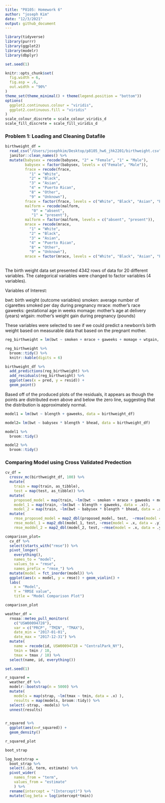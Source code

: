 ```yaml
---
title: "P8105: Homework 6"
author: "joseph Kim"
date: "12/3/2021"
output: github_document
---
```


```r
library(tidyverse)
library(purrr)
library(ggplot2)
library(modelr)
library(dbplyr)

set.seed(1)

knitr::opts_chunk$set(
  fig.width = 6,
  fig.asp = .6, 
  out.width = "90%"
)
theme_set(theme_minimal() + theme(legend.position = "bottom"))
options(
  ggplot2.continuous.colour = "viridis",
  ggplot2.continuous.fill = "viridis"
)
scale_colour_discrete = scale_colour_viridis_d
scale_fill_discrete = scale_fill_viridis_d
```

### Problem 1: Loading and Cleaning Datafile

```r
birthweight_df = 
  read_csv("/Users/josephkim/Desktop/p8105_hw6_jhk2201/birthweight.csv") %>% 
  janitor::clean_names() %>% 
  mutate(babysex = recode(babysex, "2" = "Female", "1" = "Male"),
         babysex = factor(babysex, levels = c("Female", "Male")),
         frace = recode(frace,
           "1" = "White", 
           "2" = "Black",
           "3" = "Asian",
           "4" = "Puerto Rican",
           "8" = "Other",
           "9" = "Unknown"),
         frace = factor(frace, levels = c("White", "Black", "Asian", "Puerto Rican", "Other", "Unknown")), 
         malform = recode(malform, 
            "0" = "absent",
            "1" = "present"),
         malform = factor(malform, levels = c("absent", "present")),
         mrace = recode(mrace,
           "1" = "White", 
           "2" = "Black",
           "3" = "Asian",
           "4" = "Puerto Rican",
           "8" = "Other",
           "9" = "Unknown"),
         mrace = factor(mrace, levels = c("White", "Black", "Asian", "Puerto Rican", "Other", "Unknown")))
      
```

The birth weight data set presented 4342 rows of data for 20 different variables.
The categorical variables were changed to factor variables (4 variables). 


Variables of Interest: 

bwt: birth weight (outcome variables)
smoken: average number of cigarettes smoked per day during pregnancy 
mrace: mother's race 
gaweeks: gestational age in weeks 
momage: mother's age at delivery (years)
wtgain: mother's weight gain during pregnancy (pounds)

These variables were selected to see if we could predict a newborn's birth weight based on measurable data that based on the pregnant mother. 

```r
reg_birthweight = lm(bwt ~ smoken + mrace + gaweeks + momage + wtgain, data = birthweight_df)

reg_birthweight %>% 
  broom::tidy() %>% 
  knitr::kable(digits = 6)

birthweight_df %>% 
  add_predictions(reg_birthweight) %>% 
  add_residuals(reg_birthweight) %>% 
  ggplot(aes(x = pred, y = resid)) + 
  geom_point()
```

Based off of the produced plots of the residuals, it appears as though the points are distributed even above and below the zero line, suggesting that the distribution is approximately normal. 

```r
model1 = lm(bwt ~ blength + gaweeks, data = birthweight_df)

model2= lm(bwt ~ babysex * blength * bhead, data = birthweight_df)

model1 %>% 
  broom::tidy()

model2 %>% 
  broom::tidy()
```

### Comparing Model using Cross Validated Predection
```r
cv_df =
  crossv_mc(birthweight_df, 100) %>% 
  mutate(
    train = map(train, as_tibble),
    test = map(test, as_tibble)) %>% 
  mutate(
    proposed_model = map(train, ~lm(bwt ~ smoken + mrace + gaweeks + momage + wtgain, data = .x)),
    model_1 = map(train, ~lm(bwt ~ blength + gaweeks, data = .x)),
    model_2 = map(train, ~lm(bwt ~ babysex * blength * bhead, data = .x))) %>% 
  mutate(
    rmse_proposed_model = map2_dbl(proposed_model, test,  ~rmse(model = .x, data = .y)),
    rmse_model_1 = map2_dbl(model_1, test, ~rmse(model = .x, data = .y)),
    rmse_moddel_2 = map2_dbl(model_2, test, ~rmse(model = .x, data = .y)))

comparison_plot= 
  cv_df %>% 
  select(starts_with("rmse")) %>% 
  pivot_longer(
    everything(),
    names_to = "model", 
    values_to = "rmse",
    names_prefix = "rmse_") %>% 
  mutate(model = fct_inorder(model)) %>% 
  ggplot(aes(x = model, y = rmse)) + geom_violin() +
  labs( 
    x = "Model", 
    Y = "RMSE value", 
    title = "Model Comparison Plot")

comparison_plot
```

```r
weather_df = 
  rnoaa::meteo_pull_monitors(
    c("USW00094728"),
    var = c("PRCP", "TMIN", "TMAX"), 
    date_min = "2017-01-01",
    date_max = "2017-12-31") %>%
  mutate(
    name = recode(id, USW00094728 = "CentralPark_NY"),
    tmin = tmin / 10,
    tmax = tmax / 10) %>%
  select(name, id, everything())

set.seed(1)

r_squared = 
  weather_df %>% 
  modelr::bootstrap(n = 5000) %>% 
  mutate(
    models = map(strap, ~lm(tmax ~ tmin, data = .x) ),
    results = map(models, broom::tidy)) %>% 
  select(-strap, -models) %>% 
  unnest(results) 

 
r_squared %>% 
  ggplot(aes(x=r_squared)) + 
  geom_density()

r_squared_plot

boot_strap

log_bootstrap = 
  boot_strap %>% 
  select(.id, term, estimate) %>% 
  pivot_wider(
    names_from = "term",
    values_from = "estimate"
    ) %>% 
  rename(intercept = "(Intercept)") %>% 
  mutate(log_beta = log(intercept*tmin))  
```


